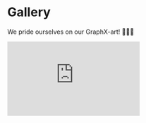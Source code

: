 
# Gallery

We pride ourselves on our GraphX-art! 🧑🏻‍🎨


<div style={{
  display: 'flex',
  flexWrap: 'wrap',
  justifyContent: 'center',
  alignItems: 'center',
}}>
  <iframe width="300" height="169" src="https://www.youtube.com/embed/vcXOYTX6Mjs" title="YouTube video player" frameborder="0" allow="accelerometer; autoplay; clipboard-write; encrypted-media; gyroscope; picture-in-picture; web-share" allowfullscreen></iframe>
</div>